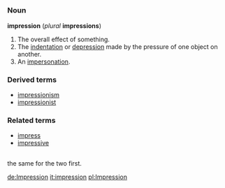 =={{en}}==
===Noun===
'''impression''' (''plural'' '''impressions''')

#The overall effect of something.
#The [[indentation]] or [[depression]] made by the pressure of one object on another.
#An [[impersonation]].

===Derived terms===
*[[impressionism]]
*[[impressionist]]

===Related terms===
*[[impress]]
*[[impressive]]

=={{fr}}==

the same for the two first.

[[de:Impression]]
[[it:impression]]
[[pl:Impression]]